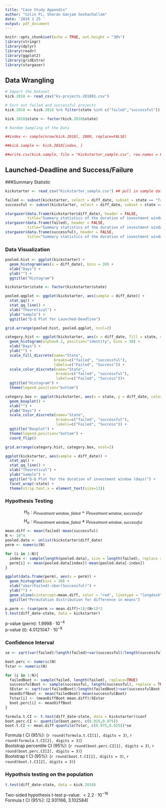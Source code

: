 ```yaml
---
title: "Case Study Appendix"
author: "Colin Pi, Sharan Ganjam Seshachallam"
date: '2019 2 25 '
output: pdf_document
---
```


```r
knitr::opts_chunk$set(echo = TRUE, out.height = "30%")
library(stringr)
library(dplyr)
library(readr)
library(ggplot2)
library(gridExtra)
library(stargazer)
```

## Data Wrangling

```r
# Import the Dataset
kick.2018 <- read_csv("ks-projects-201801.csv")

# Sort out failed and successful projects
kick.2018 <- kick.2018 %>% filter(state %in% c("failed","successful")) %>% mutate(diff_date = as.numeric(as.Date(deadline)-as.Date(str_extract(launched, "^.{10}"))))

kick.2018$state <- factor(kick.2018$state)

# Random Sampling of the Data

##index <- sample(nrow(kick.2018), 2000, replace=FALSE)

##kick.sample <- kick.2018[index, ]

##write.csv(kick.sample, file = "Kickstarter_sample.csv", row.names = FALSE)
```

## Launched-Deadline and Success/Failure 

###Summary Statistic

```r
kickstarter <- read_csv("Kickstarter_sample.csv") ## pull in sample data

failed <- subset(kickstarter, select = diff_date, subset = state == "failed", drop = T) ## subset failed projects
successful <- subset(kickstarter, select = diff_date, subset = state == "successful", drop = T) ## subset successful projects

stargazer(data.frame(kickstarter$diff_date), header = FALSE, 
          title="Summary statistics of the duration of investment window (pooled data, days)")
stargazer(data.frame(failed), header = FALSE, 
          title="Summary statistics of the duration of investment window (failed, days)")
stargazer(data.frame(successful), header = FALSE, 
          title="Summary statistics of the duration of investment window (successful, days)")
```

### Data Visualization

```r
pooled.hist <- ggplot(kickstarter) +
  geom_histogram(aes(x = diff_date), bins = 30) +
  xlab("Days") +
  ylab("") +
  ggtitle("Histogram")

kickstarter$state <- factor(kickstarter$state)

pooled.qqplot <- ggplot(kickstarter, aes(sample = diff_date)) +
  stat_qq() + 
  stat_qq_line() +
  xlab("Theoretical") +
  ylab("Sample") +
  ggtitle("Q-Q Plot for Launched-Deadline")

grid.arrange(pooled.hist, pooled.qqplot, ncol=2)

category.hist <- ggplot(kickstarter, aes(x = diff_date, fill = state, color = state)) +
  geom_histogram(alpha=0.2, position="identity", bins = 30) +
  xlab("Days") +
  ylab("") +
  scale_fill_discrete(name="State", 
                      breaks=c("failed", "successful"), 
                      labels=c("Failed", "Success")) + 
  scale_color_discrete(name="State", 
                       breaks=c("failed", "successful"), 
                       labels=c("Failed", "Success"))+
  ggtitle("Histogram") +
  theme(legend.position="bottom")

category.box <- ggplot(kickstarter, aes(x = state, y = diff_date, color = state)) +
  geom_boxplot() + 
  xlab("") +
  ylab("Days") +
  scale_color_discrete(name="State", 
                       breaks=c("failed", "successful"), 
                       labels=c("Failed", "Success")) +
  ggtitle("Boxplot") +
  theme(legend.position="bottom") +
  coord_flip()

grid.arrange(category.hist, category.box, ncol=2)

ggplot(kickstarter, aes(sample = diff_date)) +
  stat_qq() + 
  stat_qq_line() +
  xlab("Theoretical") +
  ylab("Sample") +
  ggtitle("Q-Q Plot for the duration of investment window (days)") +
  facet_wrap(~state) +
  theme(strip.text.x = element_text(size=13))
```

### Hypothesis Testing

$$
\textit{H}_{0}: {\mu}_{investment \ window, \ failed} = {\mu}_{investment \ window, \ successful}
$$
$$
\textit{H}_{\alpha}: {\mu}_{investment \ window, \ failed} \neq {\mu}_{investment \ window, \ successful}
$$

```r
mean.diff <- mean(failed)-mean(successful)
N <- 10^4
pooled.data <- unlist(kickstarter$diff_date)
perm <- numeric(N)

for (i in 1:N){
  index <- sample(length(pooled.data), size = length(failed), replace = FALSE)
  perm[i] <- mean(pooled.data[index])-mean(pooled.data[-index])
}

ggplot(data.frame(perm), aes(x = perm)) +
  geom_histogram(bins = 30) +
  xlab("xbar(Failed)-xbar(Successful)") +
  ylab("") +
  geom_vline(xintercept=mean.diff, color = "red", linetype = "longdash") +
  ggtitle("Permutation distribution for difference in means")

p.perm <- (sum(perm >= mean.diff)+1)/(N+1)*2
t.test(diff_date~state, data = kickstarter)
```

p-value (perm): $1.9998\cdot10^{-4}$\
p-value (t): $4.0121047\cdot10^{-8}$


### Confidence Interval

```r
se <- sqrt(var(failed)/length(failed)+var(successful)/length(successful))

boot.perc <- numeric(N)
Tstar <- numeric(N)

for (i in 1:N){
  failedBoot <- sample(failed, length(failed), replace=TRUE)
  successfulBoot <- sample(successful, length(successful), replace = TRUE)
  SEstar <- sqrt(var(failedBoot)/length(failedBoot)+var(successfulBoot)/length(successfulBoot))
  meanDiffBoot <- mean(failedBoot)-mean(successfulBoot)
  Tstar[i] <- (meanDiffBoot-mean.diff)/SEstar
  boot.perc[i] <- meanDiffBoot
}

formula.t.CI <- t.test(diff_date~state, data = kickstarter)$conf
boot.perc.CI <- quantile(boot.perc, c(0.025,0.975))
boot.t.CI <- mean.diff-quantile(Tstar, c(0.975,0.025))*se
```

Formula t CI (95%): (`r round(formula.t.CI[1], digits = 3)`, `r round(formula.t.CI[2], digits = 3)`)\
Bootstrap percentile CI (95%): (`r round(boot.perc.CI[1], digits = 3)`, `r round(boot.perc.CI[2], digits = 3)`)\
Bootstrap t CI (95%): (`r round(boot.t.CI[1], digits = 3)`, `r round(boot.t.CI[2], digits = 3)`)

### Hypothsis testing on the population

```r
t.test(diff_date~state, data = kick.2018)
```

Two-sided hypothesis t-test p-value: $< 2.2\cdot 10^{-16}$
\
Formula t CI (95%): (2.931166, 3.102584)